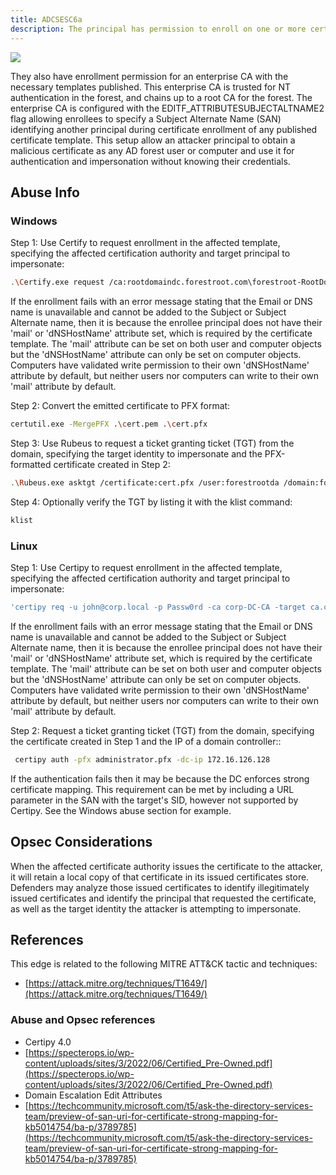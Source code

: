 ---
title: ADCSESC6a
description: The principal has permission to enroll on one or more certificate templates allowing for authentication.
---

<Frame>
  <img src="/hc/images/image-2-1.png"/>
</Frame>


They also have enrollment permission for an enterprise CA with the necessary templates published. This
enterprise CA is trusted for NT authentication in the forest, and chains up to a root CA for the forest.
The enterprise CA is configured with the EDITF_ATTRIBUTESUBJECTALTNAME2 flag allowing enrollees to
specify a Subject Alternate Name (SAN) identifying another principal during certificate enrollment of
any published certificate template. This setup allow an attacker principal to obtain a malicious
certificate as any AD forest user or computer and use it for authentication and impersonation without
knowing their credentials.

## Abuse Info

### Windows

Step 1: Use Certify to request enrollment in the affected template, specifying the affected
certification authority and target principal to impersonate:

```bash
.\Certify.exe request /ca:rootdomaindc.forestroot.com\forestroot-RootDomainDC-CA /template:ESC6 /altname:ForestRootDA /url:"tag:microsoft.com,2022-09-14:sid:S-1-5-21-2697957641-2271029196-387917394-500"
```

If the enrollment fails with an error message stating that the Email or DNS name is unavailable and cannot be added to the Subject or Subject Alternate name, then it is because the enrollee principal does not have their 'mail' or 'dNSHostName' attribute set, which is required by the certificate template. The 'mail' attribute can be set on both user and computer objects but the 'dNSHostName' attribute can only be set on computer objects. Computers have validated write permission to their own 'dNSHostName' attribute by default, but neither users nor computers can write to their own 'mail' attribute by default.

Step 2: Convert the emitted certificate to PFX format:

```bash
certutil.exe -MergePFX .\cert.pem .\cert.pfx
```

Step 3: Use Rubeus to request a ticket granting ticket (TGT) from the domain, specifying the
target identity to impersonate and the PFX-formatted certificate created in Step 2:

```bash
.\Rubeus.exe asktgt /certificate:cert.pfx /user:forestrootda /domain:forestroot.com /ptt
```
Step 4: Optionally verify the TGT by listing it with the klist command:

```bash
klist
```

### Linux

Step 1: Use Certipy to request enrollment in the affected template, specifying the affected
certification authority and target principal to impersonate:

```bash
'certipy req -u john@corp.local -p Passw0rd -ca corp-DC-CA -target ca.corp.local -template ESC6 -upn administrator@corp.local
```

If the enrollment fails with an error message stating that the Email or DNS name is unavailable and cannot be added to the Subject or Subject Alternate name, then it is because the enrollee principal does not have their 'mail' or 'dNSHostName' attribute set, which is required by the certificate template. The 'mail' attribute can be set on both user and computer objects but the 'dNSHostName' attribute can only be set on computer objects. Computers have validated write permission to their own 'dNSHostName' attribute by default, but neither users nor computers can write to their own 'mail' attribute by default.

Step 2: Request a ticket granting ticket (TGT) from the domain, specifying the certificate created in Step 1 and the IP of a domain controller::

```bash
 certipy auth -pfx administrator.pfx -dc-ip 172.16.126.128
```

If the authentication fails then it may be because the DC enforces strong certificate mapping. This
requirement can be met by including a URL parameter in the SAN with the target's SID, however not
supported by Certipy. See the Windows abuse section for example.

## Opsec Considerations

When the affected certificate authority issues the certificate to the attacker, it will retain a local copy
of that certificate in its issued certificates store. Defenders may analyze those issued certificates to
identify illegitimately issued certificates and identify the principal that requested the certificate, as
well as the target identity the attacker is attempting to impersonate.

## References

This edge is related to the following MITRE ATT&CK tactic and techniques:

* [https://attack.mitre.org/techniques/T1649/](https://attack.mitre.org/techniques/T1649/)

### Abuse and Opsec references

* Certipy 4.0
* [https://specterops.io/wp-content/uploads/sites/3/2022/06/Certified_Pre-Owned.pdf](https://specterops.io/wp-content/uploads/sites/3/2022/06/Certified_Pre-Owned.pdf)
* Domain Escalation Edit Attributes
* [https://techcommunity.microsoft.com/t5/ask-the-directory-services-team/preview-of-san-uri-for-certificate-strong-mapping-for-kb5014754/ba-p/3789785](https://techcommunity.microsoft.com/t5/ask-the-directory-services-team/preview-of-san-uri-for-certificate-strong-mapping-for-kb5014754/ba-p/3789785)
